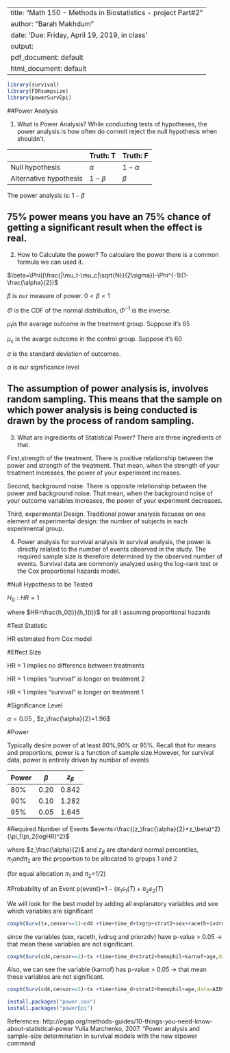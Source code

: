 
---
title: "Math 150 - Methods in Biostatistics - project Part#2"
author: "Barah Makhdum"
date: 'Due: Friday, April 19, 2019, in class'
output:
  pdf_document: default
  html_document: default
---

```r
library(survival)
library(FDRsampsize)
library(powerSurvEpi)

```


##Power Analysis

(1) What is Power Analysis?
While conducting tests of hypotheses, the power analysis is how often do commit reject the null hypothesis when shouldn't.

|                      |Truth: T |Truth: F |
|----------------------|---------|---------|
|Null hypothesis       |$\alpha$ |$1-\alpha$|           
|Alternative hypothesis|$1-\beta$|$\beta$  |

The power analysis is: $1-\beta$


## 75% power means you have an 75% chance of getting a significant result when the effect is real.


(2) How to Calculate the power?
To calculare the power there is a common formula we can used it.

$\beta=\Phi((\frac{|\mu_t-\mu_c|\sqrt{N}}{2\sigma})-\Phi^{-1}(1-\frac{\alpha}{2})$

$\beta$ is our measure of power. $0<\beta<1$

$\Phi$ is the CDF of the normal distribution, $\Phi^{-1}$ is the inverse.

$\mu_t$is the avarage outcome in the treatment group. Suppose it's 65

$\mu_c$ is the avarge outcome in the control group. Suppose it's 60

$\sigma$ is the standard deviation of outcomes.

$\alpha$ is our significance level


## The assumption of power analysis is, involves random sampling.  This means that the sample on which power analysis is being conducted is drawn by the process of random sampling.



(3) What are ingredients of Statistical Power?
There are three ingredients of that.

First,strength of the treatment. There is positive relationship between the power and strength of the treatment. That mean, when the strength of your treatment increases, the power of your experiment increases.

Second, background noise. There is opposite relationship between the power and background noise. That mean, when the background noise of your outcome variables increases, the power of your experiment decreases.

Third, experimental Design. Traditional power analysis focuses on one element of experimental design: the number of subjects in each experimental group.


(4) Power analysis for survival analysis
In survival analysis, the power is directly related to the number of events observed in the study. The required sample size is therefore determined by the observed number of events. Survival data are commonly analyzed using the log-rank test or the Cox proportional hazards model. 


#Null Hypothesis to be Tested

$H_0:HR=1$

where $HR=\frac{h_0(t)}{h_1(t)}$  for all t
assuming proportional hazards

#Test Statistic

HR estimated from Cox model

#Effect Size

HR = 1 implies no difference between treatments

HR > 1 implies “survival” is longer on treatment 2

HR < 1 implies “survival” is longer on treatment 1

#Significance Level

$\alpha=0.05$ , $z_\frac{\alpha}{2}=1.96$

#Power

Typically desire power of at least 80%,90% or 95%. Recall that for means and proportions, power is a function of sample size.However, for survival data, power is entirely driven by number of events

| Power | $\beta$ | $z_\beta$ |
|-------|---------|-----------|
|  80%  |  0.20   |   0.842   |
|  90%  |  0.10   |   1.282   |
|  95%  |  0.05   |   1.645   |


#Required Number of Events
$events=\frac{(z_\frac{\alpha}{2}+z_\beta)^2}{\pi_1\pi_2(logHR)^2}$

where $z_\frac{\alpha}{2}$ and $z_\beta$ are dtandard normal percentiles, $\pi_1 and \pi_2$ are the proportion to be allocated to grpups 1 and 2

(for equal allocation $\pi_1$ and $\pi_2$=1/2)

#Probability of an Event
p{event}=$1-(\pi_1s_1(T)+\pi_2s_2(T)$


We will look for the best model by adding all explanatory variables and see which variables are significant
```r
coxph(Surv(tx,censor==1)~cd4 +time+time_d+txgrp+strat2+sex+raceth+ivdrug+hemophil+karnof+priorzdv+age,data=AIDSdata)

```
since the variables (sex, raceth, ivdrug and priorzdv) have p-value > 0.05 -> that mean these variables are not significant.

```r
coxph(Surv(cd4,censor==1)~tx +time+time_d+strat2+hemophil+karnof+age,data=AIDSdata)
```
Also, we can see the variable (karnof) has p-value > 0.05 -> that mean these variables are not significant.

```r
coxph(Surv(cd4,censor==1)~tx +time+time_d+strat2+hemophil+age,data=AIDSdata)
```


```r
install.packages("power.cox")
install.packages("powerEpi")
```










References:
http://egap.org/methods-guides/10-things-you-need-know-about-statistical-power
Yulia Marchenko, 2007. "Power analysis and sample-size determination in survival models with the new stpower command

